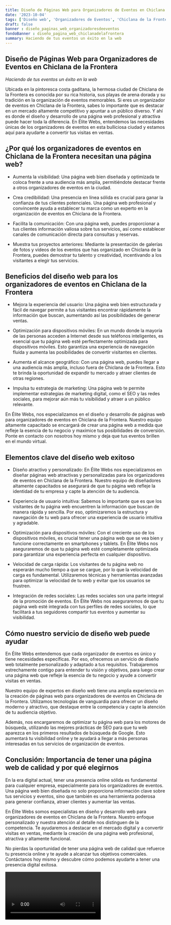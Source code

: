 ```yaml
---
title: Diseño de Páginas Web para Organizadores de Eventos en Chiclana de la Frontera
date: '2023-10-04'
tags: ['Diseño web', 'Organizadores de Eventos', 'Chiclana de la Frontera']
draft: false
banner : diseño_paginas_web_organizadoresdeeventos
fondoBanner : diseño_pagina_web_chiclanadelafrontera
summary: Haciendo de tus eventos un éxito en la web
---
```


## Diseño de Páginas Web para Organizadores de Eventos en Chiclana de la Frontera

*Haciendo de tus eventos un éxito en la web*

Ubicada en la pintoresca costa gaditana, la hermosa ciudad de Chiclana de la Frontera es conocida por su rica historia, sus playas de arena dorada y su tradición en la organización de eventos memorables. Si eres un organizador de eventos en Chiclana de la Frontera, sabes lo importante que es destacar en un mercado altamente competitivo y apuntar a un público diverso. Y ahí es donde el diseño y desarrollo de una página web profesional y atractiva puede hacer toda la diferencia. En Élite Webs, entendemos las necesidades únicas de los organizadores de eventos en esta bulliciosa ciudad y estamos aquí para ayudarte a convertir tus visitas en ventas.

## ¿Por qué los organizadores de eventos en Chiclana de la Frontera necesitan una página web?

- Aumenta la visibilidad: Una página web bien diseñada y optimizada te coloca frente a una audiencia más amplia, permitiéndote destacar frente a otros organizadores de eventos en la ciudad.

- Crea credibilidad: Una presencia en línea sólida es crucial para ganar la confianza de tus clientes potenciales. Una página web profesional y convincente ayuda a establecer tu marca como un experto en la organización de eventos en Chiclana de la Frontera.

- Facilita la comunicación: Con una página web, puedes proporcionar a tus clientes información valiosa sobre tus servicios, así como establecer canales de comunicación directa para consultas y reservas.

- Muestra tus proyectos anteriores: Mediante la presentación de galerías de fotos y videos de los eventos que has organizado en Chiclana de la Frontera, puedes demostrar tu talento y creatividad, incentivando a los visitantes a elegir tus servicios.

## Beneficios del diseño web para los organizadores de eventos en Chiclana de la Frontera

- Mejora la experiencia del usuario: Una página web bien estructurada y fácil de navegar permite a tus visitantes encontrar rápidamente la información que buscan, aumentando así las posibilidades de generar ventas.

- Optimización para dispositivos móviles: En un mundo donde la mayoría de las personas acceden a Internet desde sus teléfonos inteligentes, es esencial que tu página web esté perfectamente optimizada para dispositivos móviles. Esto garantiza una experiencia de navegación fluida y aumenta las posibilidades de convertir visitantes en clientes.

- Aumenta el alcance geográfico: Con una página web, puedes llegar a una audiencia más amplia, incluso fuera de Chiclana de la Frontera. Esto te brinda la oportunidad de expandir tu mercado y atraer clientes de otras regiones.

- Impulsa tu estrategia de marketing: Una página web te permite implementar estrategias de marketing digital, como el SEO y las redes sociales, para mejorar aún más tu visibilidad y atraer a un público relevante.

En Élite Webs, nos especializamos en el diseño y desarrollo de páginas web para organizadores de eventos en Chiclana de la Frontera. Nuestro equipo altamente capacitado se encargará de crear una página web a medida que refleje la esencia de tu negocio y maximice tus posibilidades de conversión. Ponte en contacto con nosotros hoy mismo y deja que tus eventos brillen en el mundo virtual.

<GifSeo />

<Cta />

## Elementos clave del diseño web exitoso

- Diseño atractivo y personalizado: En Élite Webs nos especializamos en diseñar páginas web atractivas y personalizadas para los organizadores de eventos en Chiclana de la Frontera. Nuestro equipo de diseñadores altamente capacitados se asegurará de que tu página web refleje la identidad de tu empresa y capte la atención de tu audiencia.

- Experiencia de usuario intuitiva: Sabemos lo importante que es que los visitantes de tu página web encuentren la información que buscan de manera rápida y sencilla. Por eso, optimizaremos la estructura y navegación de tu web para ofrecer una experiencia de usuario intuitiva y agradable.

- Optimización para dispositivos móviles: Con el creciente uso de los dispositivos móviles, es crucial tener una página web que se vea bien y funcione correctamente en smartphones y tablets. En Élite Webs nos aseguraremos de que tu página web esté completamente optimizada para garantizar una experiencia perfecta en cualquier dispositivo.

- Velocidad de carga rápida: Los visitantes de tu página web no esperarán mucho tiempo a que se cargue, por lo que la velocidad de carga es fundamental. Utilizaremos técnicas y herramientas avanzadas para optimizar la velocidad de tu web y evitar que los usuarios se frustren.

- Integración de redes sociales: Las redes sociales son una parte integral de la promoción de eventos. En Élite Webs nos aseguraremos de que tu página web esté integrada con tus perfiles de redes sociales, lo que facilitará a tus seguidores compartir tus eventos y aumentar su visibilidad.

## Cómo nuestro servicio de diseño web puede ayudar

En Élite Webs entendemos que cada organizador de eventos es único y tiene necesidades específicas. Por eso, ofrecemos un servicio de diseño web totalmente personalizado y adaptado a tus requisitos. Trabajaremos estrechamente contigo para entender tu visión y objetivos, para luego crear una página web que refleje la esencia de tu negocio y ayude a convertir visitas en ventas.

Nuestro equipo de expertos en diseño web tiene una amplia experiencia en la creación de páginas web para organizadores de eventos en Chiclana de la Frontera. Utilizamos tecnologías de vanguardia para ofrecer un diseño moderno y atractivo, que destaque entre la competencia y capte la atención de tu audiencia objetivo.

Además, nos encargaremos de optimizar tu página web para los motores de búsqueda, utilizando las mejores prácticas de SEO para que tu web aparezca en los primeros resultados de búsqueda de Google. Esto aumentará tu visibilidad online y te ayudará a llegar a más personas interesadas en tus servicios de organización de eventos.

## Conclusión: Importancia de tener una página web de calidad y por qué elegirnos

En la era digital actual, tener una presencia online sólida es fundamental para cualquier empresa, especialmente para los organizadores de eventos. Una página web bien diseñada no solo proporciona información clave sobre tus servicios y eventos, sino que también es una herramienta poderosa para generar confianza, atraer clientes y aumentar las ventas.

En Élite Webs somos especialistas en diseño y desarrollo web para organizadores de eventos en Chiclana de la Frontera. Nuestro enfoque personalizado y nuestra atención al detalle nos distinguen de la competencia. Te ayudaremos a destacar en el mercado digital y a convertir visitas en ventas, mediante la creación de una página web profesional, atractiva y altamente funcional.

No pierdas la oportunidad de tener una página web de calidad que refuerce tu presencia online y te ayude a alcanzar tus objetivos comerciales. Contáctanos hoy mismo y descubre cómo podemos ayudarte a tener una presencia digital exitosa.

<Video />

<CtaBot job='Organizadores de Eventos' city='Chiclana de la Frontera'/>

<Gmaps query='Chiclana de la Frontera+españa+maps' />